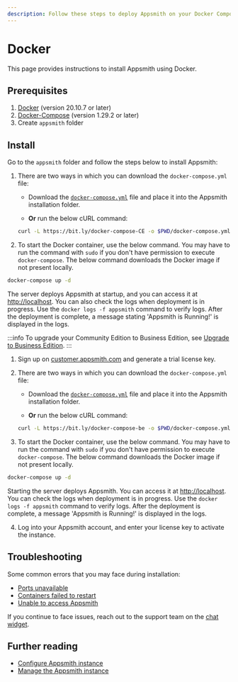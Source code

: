 ```yaml
---
description: Follow these steps to deploy Appsmith on your Docker Compose platform.
---
```


# Docker

This page provides instructions to install Appsmith using Docker.

<VideoEmbed host="youtube" videoId="Tde7GqE6FQQ" title="How to install Appsmith using Docker" 
caption="How to install Appsmith using Docker Compose"/> 

## Prerequisites

1. [Docker](https://docs.docker.com/get-docker/) (version 20.10.7 or later)
2. [Docker-Compose](https://docs.docker.com/compose/install/) (version 1.29.2 or later)
3. Create `appsmith` folder

## Install
Go to the `appsmith` folder and follow the steps below to install Appsmith:

<Tabs groupId="editions" >
<TabItem label="Community Edition" value="community">

1. There are two ways in which you can download the `docker-compose.yml` file:  
   * Download the [`docker-compose.yml`](https://bit.ly/docker-compose-CE) file and place it into the Appsmith installation folder. 

   * **Or** run the below cURL command:

   ```bash
   curl -L https://bit.ly/docker-compose-CE -o $PWD/docker-compose.yml
   ```
2. To start the Docker container, use the below command. You may have to run the command with `sudo` if you don't have permission to execute `docker-compose`. The below command downloads the Docker image if not present locally.

```bash
docker-compose up -d
```

The server deploys Appsmith at startup, and you can access it at [http://localhost](http://localhost). You can also check the logs when deployment is in progress. Use the `docker logs -f appsmith` command to verify logs. After the deployment is complete, a message stating 'Appsmith is Running!' is displayed in the logs.

</TabItem>
<TabItem label="Business Edition" value="business">

:::info
To upgrade your Community Edition to Business Edition, see [Upgrade to Business Edition](/getting-started/setup/upgrade-to-business-edition/docker).
:::

1. Sign up on [customer.appsmith.com](https://customer.appsmith.com) and generate a trial license key.

2. There are two ways in which you can download the `docker-compose.yml` file:
   * Download the [`docker-compose.yml`](https://bit.ly/docker-compose-be) file and place it into the Appsmith installation folder. 
   
   * **Or** run the below cURL command:

   ```bash
   curl -L https://bit.ly/docker-compose-be -o $PWD/docker-compose.yml
   ```
3. To start the Docker container, use the below command. You may have to run the command with `sudo` if you don't have permission to execute `docker-compose`. The below command downloads the Docker image if not present locally.

```bash
docker-compose up -d
```

Starting the server deploys Appsmith. You can access it at [http://localhost](http://localhost). You can check the logs when deployment is in progress. Use the `docker logs -f appsmith` command to verify logs. After the deployment is complete, a message 'Appsmith is Running!' is displayed in the logs.

4. Log into your Appsmith account, and enter your license key to activate the instance.

</TabItem>
</Tabs>

## Troubleshooting

Some common errors that you may face during installation:
* [Ports unavailable](/help-and-support/troubleshooting-guide/deployment-errors#ports-unavailable)
* [Containers failed to restart](/help-and-support/troubleshooting-guide/deployment-errors#containers-failed-to-start)
* [Unable to access Appsmith](/help-and-support/troubleshooting-guide/deployment-errors#unable-to-access-appsmith) 

If you continue to face issues, reach out to the support team on the <a href="#!" onclick="Intercom('show')">chat widget</a>.

## Further reading

* [Configure Appsmith instance](/getting-started/setup/instance-configuration#configure-docker-installations)
* [Manage the Appsmith instance](/getting-started/setup/instance-management/)

